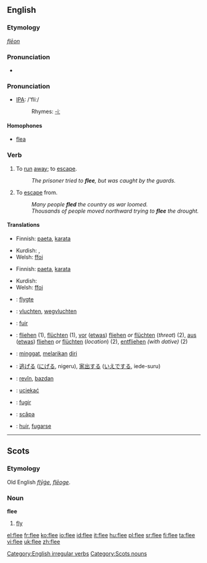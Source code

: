 ==English==
===Etymology===
{{OE.}} ''[[flēon]]''

===Pronunciation===
*{{audio|en-us-flee.ogg|Audio (US)}}


=== Pronunciation ===
*[[w:IPA|IPA]]: /'fliː/
*:Rhymes: [[Rhymes:English:-iː|-iː]]

====Homophones====
*[[flea]]

=== Verb ===
[[Category:English irregular verbs]]
{{en-verb|flees|fleeing|fled|fled}}

# {{intransitive}} To [[run]] [[away]]; to [[escape]].
#:''The prisoner tried to '''flee''', but was caught by the guards.''
# {{transitive}} To [[escape]] from.
#:''Many people '''fled''' the country as war loomed.''
#:''Thousands of people moved northward trying to '''flee''' the drought.''

====Translations====
{{trans-top|to run away; to escape}}
*Finnish: [[paeta]], [[karata]]
{{trans-mid}}
*Kurdish: {{KUchar|[[هه‌ڵاتن]]}}, {{KUchar|[[ده‌رپه‌ڕین]]}}
*Welsh: [[ffoi]]
{{trans-bottom}}

{{trans-top|to escape from}}
*Finnish: [[paeta]], [[karata]]
{{trans-mid}}
*Kurdish: {{KUchar|[[ڕاکردن]]}}
*Welsh: [[ffoi]]
{{trans-bottom}}

{{checktrans-top}}
*{{ttbc|Danish}}: [[flygte]]
*{{ttbc|Dutch}}: [[vluchten]], [[wegvluchten]]
*{{ttbc|French}}: [[fuir]]
*{{ttbc|German}}: [[fliehen]] (1), [[flüchten]] (1), [[vor]] ([[etwas]]) [[fliehen]] ''or'' [[flüchten]] (''threat'') (2), [[aus]] ([[etwas]]) [[fliehen]] ''or'' [[flüchten]] (''location'') (2), [[entfliehen]] ''(with dative)'' (2)
*{{ttbc|Indonesian}}: [[minggat]], [[lari|melarikan]] [[diri]]
{{checktrans-mid}}
*{{ttbc|Japanese}}: [[逃げる]] ([[にげる]], nigeru), [[家出]]する ([[いえで]]する, iede-suru)
*{{ttbc|Kurdish}}: [[revîn]], [[bazdan]]
*{{ttbc|Polish}}: [[uciekać]]
*{{ttbc|Portuguese}}: [[fugir]]
*{{ttbc|Romanian}}: [[scăpa]]
*{{ttbc|Spanish}}: [[huir]], [[fugarse]]
{{checktrans-bottom}}

----

==Scots==
===Etymology===
Old English ''[[flyge|flȳġe]]'', ''[[fleoge|flēoge]]''.

===Noun===
'''flee'''

# [[fly]]

[[Category:Scots nouns]]

[[el:flee]]
[[fr:flee]]
[[ko:flee]]
[[io:flee]]
[[id:flee]]
[[it:flee]]
[[hu:flee]]
[[pl:flee]]
[[sr:flee]]
[[fi:flee]]
[[ta:flee]]
[[vi:flee]]
[[uk:flee]]
[[zh:flee]]